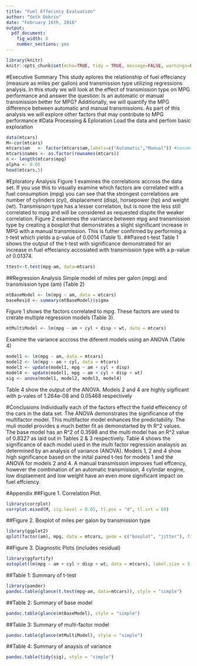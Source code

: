 ```yaml
---
title: "Fuel Effecincy Evaluation"
author: "Seth Dobrin"
date: "February 16th, 2016"
output: 
  pdf_document: 
    fig_width: 8
    number_sections: yes
---
```

```r
library(knitr)
knitr::opts_chunk$set(echo=TRUE, tidy = TRUE, message=FALSE, warnings=FALSE, fig.width=8, fig.height=4, cache=TRUE, results="hide")
```
#Executive Summary
This study eplores the relationship of fuel effeciancy (measure as miles per gallon) and transmission type utilizing regressions analysis. In this study we will look at the effect of transmission type on MPG performance and answer the question: Is an automatic or manual transmission better for MPG? Additionally, we will quantify the MPG difference between automatic and manual transmissions. As part of this analysis we will explore other factors that may contribute to MPG performance
#Data Processing & Eploration
Load the data and perfom basic exploration
```r
data(mtcars)
M<-cor(mtcars)
mtcars$am   <- factor(mtcars$am,labels=c("Automatic","Manual")) #convert 'am' to factor
mtcars$names <- as.factor(rownames(mtcars))
n <- length(mtcars$mpg)
alpha <- 0.05
head(mtcars,5)
```
#Eploratory Analysis
Figure 1 examines the correlations accross the data set. If you use this to visually examine which factors are correlated with a fuel consumption (mpg) you can see that the strongest correlations are number of cylinders (cyl), displacement (disp), horsepower (hp) and weight (wt). Transmisison type has a lesser correlation, but is none the less still correlated to mpg and will be considered as requested dispite the weaker correlation. Figure 2 examines the varriance between mpg and transmission type by creating a boxplot that demonstrates a slight significant increase in MPG with a manual transmission. This is futher confirmed by performing a t-test which yields a p-value of 0.0014 (Table 1).
##Paired t-test
Table 1 shows the output of the t-test with significance demonstrated for an increase in fuel effeciancy accosiated with transmission type with a p-value of 0.01374.
```r
ttest<-t.test(mpg~am, data=mtcars)
```

##Regression Analysis
Simple model of miles per galon (mpg) and transmission type (am) (Table 2)
```r
mtBaseModel <- lm(mpg ~ am, data = mtcars)
baseResid <- summary(mtBaseModel)$sigma
```
Figure 1 shows the factors correlated to mpg. These factors are used to crerate multiple regression models (Table 3).
```r
mtMultiModel <- lm(mpg ~ am + cyl + disp + wt, data = mtcars)
```
Examine the variance accross the diferent models using an ANOVA (Table 4)
```r
model1 <- lm(mpg ~ am, data = mtcars)
model2 <- lm(mpg ~ am + cyl, data = mtcars)
model3 <- update(model1, mpg ~ am + cyl + disp)
model4 <- update(model1, mpg ~ am + cyl + disp + wt)
sig <- anova(model1, model2, model3, model4)
```
Table 4 show the output of the ANOVA. Models 2 and 4 are highly sigificant with p-vales of 1.264e-08 and 0.05468 respectively

#Conclusions
Individually each of the factors effect the fueld effeicency of the cars in the data set. The ANOVA demonstrates the significance of the multifactor model.  This multifactor model enhances the predictability. The muli model provides a much better fit as demonstarted by th R^2 values. The base model has an R^2 of 0.3598 and the multi model has an R^2 value of 0.8327 as laid out in Tables 2 & 3 respectively. Table 4 shows the significance of each model used in the multi factor regression analaysis as determined by an analysis of variance (ANOVA). Models 1,  2 and 4 show high significance based on the inital paired t-tes for models 1 and the ANOVA for models 2 and 4. A manual transmission improves fuel effcency, however the combination of an automatic transmisison, 4 cylindar engine, low displaement and low weight have an even more significant impact on fuel effciency.

#Appendix
##Figure 1. Correlation Plot.
```r
library(corrplot)
corrplot.mixed(M, sig.level = 0.05, tl.pos = "d", tl.srt = 60)
```

##Figure 2. Boxplot of miles per galon by transmission type
```r
library(ggplot2)
qplot(factor(am), mpg, data = mtcars, geom = c("boxplot", "jitter"), fill = factor(am))
```

##Figure 3. Diagnostic Plots (includes residual)
```r
library(ggfortify)
autoplot(lm(mpg ~ am + cyl + disp + wt, data = mtcars), label.size = 3, ncol = 2, which = 1:6)
```

##Table 1: Summary of t-test
```r
library(pander)
pandoc.table(glance(t.test(mpg~am, data=mtcars)), style = "simple")
```
##Table 2: Summary of base model
```r
pandoc.table(glance(mtBaseModel), style = "simple")
```
##Table 3: Summary of multi-factor model
```r
pandoc.table(glance(mtMultiModel), style = "simple")
```
##Table 4: Summary of anaysis of variance
```r
pandoc.table(tidy(sig), style = "simple")
```